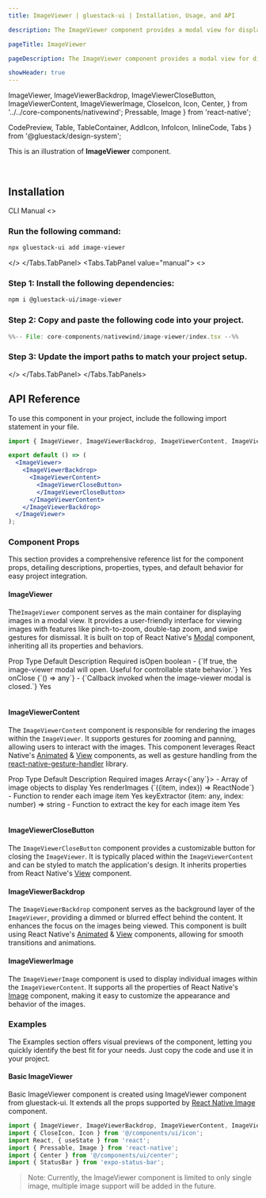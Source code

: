 ```yaml
---
title: ImageViewer | gluestack-ui | Installation, Usage, and API

description: The ImageViewer component provides a modal view for displaying and interacting with images, supporting features like pinch-to-zoom, double-tap zoom, and swipe up/down to dismiss.

pageTitle: ImageViewer

pageDescription: The ImageViewer component provides a modal view for displaying and interacting with images, supporting features like pinch-to-zoom, double-tap zoom, and swipe up/down to dismiss.

showHeader: true
---
```



<Meta title="with-nativewind/Components/Media And Icons/ImageViewer" />

  ImageViewer,
  ImageViewerBackdrop,
  ImageViewerCloseButton,
  ImageViewerContent,
  ImageViewerImage,
  CloseIcon,
  Icon,
  Center,
} from '../../core-components/nativewind';
  Pressable,
  Image
} from 'react-native';

  CodePreview,
  Table,
  TableContainer,
  AddIcon,
  InfoIcon,
  InlineCode,
  Tabs
} from '@gluestack/design-system';

This is an illustration of **ImageViewer** component.

<Wrapper>
  <CodePreview
    _rendererWrapper={{
      py: '$8',
      px: '$8',
    }}
    showComponentRenderer={true}
    showArgsController={false}
    metaData={{
      code: `
      function App() {
        const [visible, setVisible] = React.useState(false);
        const Images = [{ id: 1, url: 'https://img.freepik.com/free-photo/young-boy-learning-how-ride-horse_23-2150460636.jpg' }];
        return (
          <Center>
          <StatusBar hidden={visible}/>
            <Pressable onPress={() => setVisible(true)}>
              <Image
                source={{ uri: Images[0].url }}
                className="w-[200px] h-[200px]"
                resizeMode="cover"
              />
            </Pressable>
            <ImageViewer isOpen={visible} onClose={() => setVisible(false)}>
              <ImageViewerBackdrop>
                <ImageViewerContent
                  images={Images}
                  renderImages={({item, index}) => (
                    <ImageViewerImage source={{ uri: item.url }} />
                  )}
                  keyExtractor={(item, index) => item.id + '-' + index}
                >
                <ImageViewerCloseButton>
                  <Icon as={CloseIcon} className='text-secondary-500'/>
                </ImageViewerCloseButton>
              </ImageViewerContent>
            </ImageViewerBackdrop>
          </ImageViewer>
        </Center>
        );
      }
      `,
      transformCode: (code) => {
        return transformedCode(code, 'function', 'App');
      },
      scope: {
        Wrapper,
        ImageViewer,
        ImageViewerBackdrop,
        ImageViewerContent,
        ImageViewerCloseButton,
        ImageViewerImage,
        CloseIcon,
        Icon,
        useState,
        Pressable,
        Image,
        Center,
        StatusBar,
      },
      argsType: {},
    }}
  />
</Wrapper>

<br />

## Installation

<Tabs value="cli" type="section">
  <Tabs.TabList>
      <Tabs.Tab value="cli">
        <Tabs.TabTitle>CLI</Tabs.TabTitle>
      </Tabs.Tab>
     <Tabs.Tab value="manual">
        <Tabs.TabTitle>Manual</Tabs.TabTitle>
     </Tabs.Tab>
  </Tabs.TabList>
  <Tabs.TabPanels>
    <Tabs.TabPanel value="cli">
<>

### Run the following command:
  ```bash
  npx gluestack-ui add image-viewer
  ```
</>
    </Tabs.TabPanel>
    <Tabs.TabPanel value="manual"> 
<>

### Step 1: Install the following dependencies:
```bash
npm i @gluestack-ui/image-viewer
```

### Step 2: Copy and paste the following code into your project.
<CollapsibleCode>

```jsx 
%%-- File: core-components/nativewind/image-viewer/index.tsx --%% 
```
</CollapsibleCode>

### Step 3: Update the import paths to match your project setup.
</>
    </Tabs.TabPanel>
  </Tabs.TabPanels>
</Tabs>

## API Reference

To use this component in your project, include the following import statement in your file.

```jsx
import { ImageViewer, ImageViewerBackdrop, ImageViewerContent, ImageViewerCloseButton, ImageViewerImage } from '@/components/ui/image-viewer';
```

```jsx
export default () => (
  <ImageViewer>
    <ImageViewerBackdrop>
      <ImageViewerContent>
        <ImageViewerCloseButton>
        </ImageViewerCloseButton>
      </ImageViewerContent>
    </ImageViewerBackdrop>
  </ImageViewer>
);
```

### Component Props

This section provides a comprehensive reference list for the component props, detailing descriptions, properties, types, and default behavior for easy project integration.

#### ImageViewer
The`ImageViewer` component serves as the main container for displaying images in a modal view. It provides a user-friendly interface for viewing images with features like pinch-to-zoom, double-tap zoom, and swipe gestures for dismissal. It is built on top of React Native's [Modal](https://reactnative.dev/docs/modal) component, inheriting all its properties and behaviors.

<Wrapper>
  <TableContainer>
    <Table>
      <Table.THead>
        <Table.TR>
          <Table.TH>
            <Table.TText>Prop</Table.TText>
          </Table.TH>
          <Table.TH>
            <Table.TText>Type</Table.TText>
          </Table.TH>
          <Table.TH>
            <Table.TText>Default</Table.TText>
          </Table.TH>
          <Table.TH>
            <Table.TText>Description</Table.TText>
          </Table.TH>
          <Table.TH>
            <Table.TText>Required</Table.TText>
          </Table.TH>
        </Table.TR>
      </Table.THead>
      <Table.TBody>
        <Table.TR>
          <Table.TD>
            <Table.TText>
              <InlineCode>isOpen</InlineCode>
            </Table.TText>
          </Table.TD>
          <Table.TD>
            <Table.TText>boolean</Table.TText>
          </Table.TD>
          <Table.TD>
            <Table.TText>-</Table.TText>
          </Table.TD>
          <Table.TD>
            <Table.TText>{`If true, the image-viewer modal will open. Useful for controllable state behavior.`}</Table.TText>
          </Table.TD>
          <Table.TD>
            <Table.TText>Yes</Table.TText>
          </Table.TD>
        </Table.TR>
        <Table.TR>
          <Table.TD>
            <Table.TText>
              <InlineCode>onClose</InlineCode>
            </Table.TText>
          </Table.TD>
          <Table.TD>
            <Table.TText>{`() => any`}</Table.TText>
          </Table.TD>
          <Table.TD>
            <Table.TText>-</Table.TText>
          </Table.TD>
          <Table.TD>
            <Table.TText>{`Callback invoked when the image-viewer modal is closed.`}</Table.TText>
          </Table.TD>
          <Table.TD>
            <Table.TText>Yes</Table.TText>
          </Table.TD>
        </Table.TR>
      </Table.TBody>
    </Table>
  </TableContainer>
</Wrapper>

#### ImageViewerContent

The `ImageViewerContent` component is responsible for rendering the images within the `ImageViewer`. It supports gestures for zooming and panning, allowing users to interact with the images. This component leverages React Native's [Animated](https://reactnative.dev/docs/animated#props) & [View](https://reactnative.dev/docs/view) components, as well as gesture handling from the [react-native-gesture-handler](https://docs.swmansion.com/react-native-gesture-handler/docs/) library.

<Wrapper>
  <TableContainer>
    <Table>
      <Table.THead>
        <Table.TR>
          <Table.TH>
            <Table.TText>Prop</Table.TText>
          </Table.TH>
          <Table.TH>
            <Table.TText>Type</Table.TText>
          </Table.TH>
          <Table.TH>
            <Table.TText>Default</Table.TText>
          </Table.TH>
          <Table.TH>
            <Table.TText>Description</Table.TText>
          </Table.TH>
          <Table.TH>
            <Table.TText>Required</Table.TText>
          </Table.TH>
        </Table.TR>
      </Table.THead>
      <Table.TBody>
        <Table.TR>
          <Table.TD>
            <Table.TText>
              <InlineCode>images</InlineCode>
            </Table.TText>
          </Table.TD>
          <Table.TD>
            <Table.TText>Array&lt;{`any`}&gt;</Table.TText>
          </Table.TD>
          <Table.TD>
            <Table.TText>-</Table.TText>
          </Table.TD>
          <Table.TD>
            <Table.TText>Array of image objects to display</Table.TText>
          </Table.TD>
          <Table.TD>
            <Table.TText>Yes</Table.TText>
          </Table.TD>
        </Table.TR>
        <Table.TR>
          <Table.TD>
            <Table.TText>
              <InlineCode>renderImages</InlineCode>
            </Table.TText>
          </Table.TD>
          <Table.TD>
            <Table.TText>{`({item, index}) => ReactNode`}</Table.TText>
          </Table.TD>
          <Table.TD>
            <Table.TText>-</Table.TText>
          </Table.TD>
          <Table.TD>
            <Table.TText>Function to render each image item</Table.TText>
          </Table.TD>
          <Table.TD>
            <Table.TText>Yes</Table.TText>
          </Table.TD>
        </Table.TR>
        <Table.TR>
          <Table.TD>
            <Table.TText>
              <InlineCode>keyExtractor</InlineCode>
            </Table.TText>
          </Table.TD>
          <Table.TD>
            <Table.TText>
              <InlineCode>(item: any, index: number) => string</InlineCode>
            </Table.TText>
          </Table.TD>
          <Table.TD>
            <Table.TText>-</Table.TText>
          </Table.TD>
          <Table.TD>
            <Table.TText>Function to extract the key for each image item</Table.TText>
          </Table.TD>
          <Table.TD>
            <Table.TText>Yes</Table.TText>
          </Table.TD>
        </Table.TR>
      </Table.TBody>
    </Table>
  </TableContainer>
</Wrapper>

#### ImageViewerCloseButton

The `ImageViewerCloseButton` component provides a customizable button for closing the `ImageViewer`. It is typically placed within the `ImageViewerContent` and can be styled to match the application's design. It inherits properties from React Native's [View](https://reactnative.dev/docs/view) component.

#### ImageViewerBackdrop

The `ImageViewerBackdrop` component serves as the background layer of the `ImageViewer`, providing a dimmed or blurred effect behind the content. It enhances the focus on the images being viewed. This component is built using React Native's [Animated](https://reactnative.dev/docs/animated#props) & [View](https://reactnative.dev/docs/view) components, allowing for smooth transitions and animations.

#### ImageViewerImage

The `ImageViewerImage` component is used to display individual images within the `ImageViewerContent`. It supports all the properties of React Native's [Image](https://reactnative.dev/docs/image) component, making it easy to customize the appearance and behavior of the images.

### Examples

The Examples section offers visual previews of the component, letting you quickly identify the best fit for your needs. Just copy the code and use it in your project.

#### Basic ImageViewer

Basic ImageViewer component is created using ImageViewer component from gluestack-ui. It extends all the props supported by [React Native Image](https://reactnative.dev/docs/image) component.

```jsx
import { ImageViewer, ImageViewerBackdrop, ImageViewerContent, ImageViewerCloseButton, ImageViewerImage } from '@/components/ui/image-viewer';
import { CloseIcon, Icon } from '@/components/ui/icon';
import React, { useState } from 'react';
import { Pressable, Image } from 'react-native';
import { Center } from '@/components/ui/center';
import { StatusBar } from 'expo-status-bar';
```

<Wrapper>
  <CodePreview
    _rendererWrapper={{
      py: '$8',
      px: '$8',
    }}
    showComponentRenderer={true}
    showArgsController={false}
    metaData={{
      code: `
      function App() {
        const [visible, setVisible] = React.useState(false);
        const Images = [{ id: 1, url: 'https://img.freepik.com/free-photo/young-boy-learning-how-ride-horse_23-2150460636.jpg' }];
        return (
          <Center>
          <StatusBar hidden={visible}/>
            <Pressable onPress={() => setVisible(true)}>
              <Image
                source={{ uri: Images[0].url }}
                className="w-[200px] h-[200px]"
                resizeMode="cover"
              />
            </Pressable>
            <ImageViewer isOpen={visible} onClose={() => setVisible(false)}>
              <ImageViewerBackdrop>
                <ImageViewerContent
                  images={Images}
                  renderImages={({item, index}) => (
                    <ImageViewerImage source={{ uri: item.url }} />
                  )}
                  keyExtractor={(item, index) => item.id + '-' + index}
                >
                <ImageViewerCloseButton>
                  <Icon as={CloseIcon} className='text-secondary-500'/>
                </ImageViewerCloseButton>
              </ImageViewerContent>
            </ImageViewerBackdrop>
          </ImageViewer>
        </Center>
        );
      }
      `,
      transformCode: (code) => {
        return transformedCode(code, 'function', 'App');
      },
      scope: {
        Wrapper,
        ImageViewer,
        ImageViewerBackdrop,
        ImageViewerContent,
        ImageViewerCloseButton,
        ImageViewerImage,
        CloseIcon,
        Icon,
        useState,
        Pressable,
        Image,
        Center,
        StatusBar,
      },
      argsType: {},
    }}
  />
</Wrapper>

> Note: Currently, the ImageViewer component is limited to only single image, multiple image support will be added in the future.

